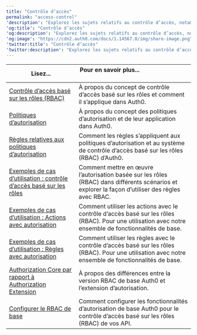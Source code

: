 ---
title: "Contrôle d’accès"
permalink: "access-control"
'description': "Explorez les sujets relatifs au contrôle d’accès, notamment le contrôle d'accès basé sur les rôles (RBAC), les politiques d’autorisation et les différences entre la fonctionnalité de base d’autorisation de Auth0 et l’extension d’autorisation."
'og:title': "Contrôle d’accès"
'og:description': "Explorez les sujets relatifs au contrôle d’accès, notamment le contrôle d'accès basé sur les rôles (RBAC), les politiques d’autorisation et les différences entre la fonctionnalité de base d’autorisation de Auth0 et l’extension d’autorisation."
'og:image': "https://cdn2.auth0.com/docs/1.14567.0/img/share-image.png"
'twitter:title': "Contrôle d’accès"
'twitter:description': "Explorez les sujets relatifs au contrôle d’accès, notamment le contrôle d'accès basé sur les rôles (RBAC), les politiques d’autorisation et les différences entre la fonctionnalité de base d’autorisation de Auth0 et l’extension d’autorisation."
---

<table class="table"><thead>
<tr>
<th><strong>Lisez...</strong></th>
<th><strong>Pour en savoir plus...</strong>                                </th>
</tr>
</thead>
<tbody>
<tr>
<td><a href="/docs/docs/fr-ca/manage-users/access-control/rbac">Contrôle d’accès basé sur les rôles (RBAC)</a></td>
<td>À propos du concept de contrôle d’accès basé sur les rôles et comment il s’applique dans Auth0.</td>
</tr>
<tr>
<td><a href="/docs/docs/fr-ca/manage-users/access-control/authorization-policies">Politiques d’autorisation</a></td>
<td>À propos du concept des politiques d’autorisation et de leur application dans Auth0.</td>
</tr>
<tr>
<td><a href="/docs/docs/fr-ca/manage-users/access-control/rules-for-authorization-policies">Règles relatives aux politiques d’autorisation</a></td>
<td>Comment les règles s’appliquent aux politiques d’autorisation et au système de contrôle d’accès basé sur les rôles (RBAC) d’Auth0.</td>
</tr>
<tr>
<td><a href="/docs/docs/fr-ca/manage-users/access-control/sample-use-cases-role-based-access-control">Exemples de cas d’utilisation : contrôle d’accès basé sur les rôles</a></td>
<td>Comment mettre en œuvre l’autorisation basée sur les rôles (RBAC) dans différents scénarios et explorer la façon d’utiliser des règles avec RBAC.</td>
</tr>
<tr>
<td><a href="/docs/docs/fr-ca/manage-users/access-control/sample-use-cases-actions-with-authorization">Exemples de cas d’utilisation : Actions avec autorisation</a></td>
<td>Comment utiliser les actions avec le contrôle d’accès basé sur les rôles (RBAC). Pour une utilisation avec notre ensemble de fonctionnalités de base.</td>
</tr>
<tr>
<td><a href="/docs/docs/fr-ca/manage-users/access-control/sample-use-cases-rules-with-authorization">Exemples de cas d’utilisation : Règles avec autorisation</a></td>
<td>Comment utiliser les règles avec le contrôle d’accès basé sur les rôles (RBAC). Pour une utilisation avec notre ensemble de fonctionnalités de base.</td>
</tr>
<tr>
<td><a href="/docs/docs/fr-ca/manage-users/access-control/authorization-core-vs-authorization-extension">Authorization Core par rapport à Authorization Extension</a></td>
<td>À propos des différences entre la version RBAC de base Auth0 et l’extension d’autorisation.</td>
</tr>
<tr>
<td><a href="/docs/docs/fr-ca/manage-users/access-control/configure-core-rbac">Configurer le RBAC de base</a></td>
<td>Comment configurer les fonctionnalités d’autorisation de base Auth0 pour le contrôle d’accès basé sur les rôles (RBAC) de vos API.</td>
</tr>
</tbody>
</table>